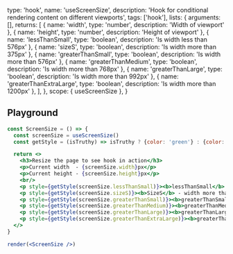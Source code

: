 
  type: 'hook',
  name: 'useScreenSize',
  description: 'Hook for conditional rendering content on different viewports',
  tags: ['hook'],
  lists: {
    arguments: [],
    returns: [
      { name: 'width', type: 'number', description: 'Width of viewport' },
      { name: 'height', type: 'number', description: 'Height of viewport' },
      { name: 'lessThanSmall', type: 'boolean', description: 'Is width less than 576px' },
      { name: 'sizeS', type: 'boolean', description: 'Is width more than 375px' },
      { name: 'greaterThanSmall', type: 'boolean', description: 'Is width more than 576px' },
      { name: 'greaterThanMedium', type: 'boolean', description: 'Is width more than 768px' },
      { name: 'greaterThanLarge', type: 'boolean', description: 'Is width more than 992px' },
      { name: 'greaterThanExtraLarge', type: 'boolean', description: 'Is width more than 1200px' },
    ],
  },
  scope: { useScreenSize },
}

## Playground

```jsx live render
const ScreenSize = () => {
  const screenSize = useScreenSize()
  const getStyle = (isTruthy) => isTruthy ? {color: 'green'} : {color: 'red'}

  return <>
    <h3>Resize the page to see hook in action</h3>
    <p>Current width  - {screenSize.width}px</p>
    <p>Current height - {screenSize.height}px</p>
    <br/>
    <p style={getStyle(screenSize.lessThanSmall)}><b>lessThanSmall</b> - width less than 576px</p>
    <p style={getStyle(screenSize.sizeS)}><b>SizeS</b> - width more than 375px</p>
    <p style={getStyle(screenSize.greaterThanSmall)}><b>greaterThanSmall</b> - width more than 576px</p>
    <p style={getStyle(screenSize.greaterThanMedium)}><b>greaterThanMedium</b> - width more than 768px</p>
    <p style={getStyle(screenSize.greaterThanLarge)}><b>greaterThanLarge</b> - width more than 992px</p>
    <p style={getStyle(screenSize.greaterThanExtraLarge)}><b>greaterThanExtraLarge</b> - width more than 1200px</p>
  </>
}

render(<ScreenSize />)
```
